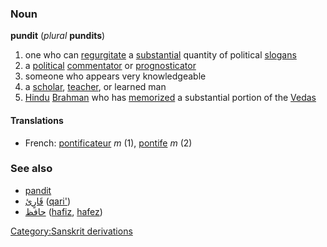 ===Noun===
'''pundit''' (''plural'' '''pundits''')

# one who can [[regurgitate]] a [[substantial]] quantity of political [[slogan]]s
# a [[political]] [[commentator]] or [[prognosticator]]
# someone who appears very knowledgeable
#a [[scholar]], [[teacher]], or learned man
# [[Hindu]] [[Brahman]] who has [[memorize]]d a substantial portion of the [[Veda]]s

====Translations====
*French: [[pontificateur]] ''m'' (1), [[pontife]] ''m'' (2)

===See also===
*[[pandit]]
*[[قاري|قَارٍئ]] ([[qari']])<!-- one who memorizes or recits the qur'an -->
*[[حافظ]] ([[hafiz]], [[hafez]])<!-- one who memorizes or recits the qur'an -->

[[Category:Sanskrit derivations]]